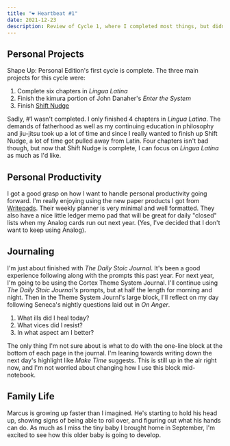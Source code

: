 ```yaml
---
title: "❤️ Heartbeat #1"
date: 2021-12-23
description: Review of Cycle 1, where I completed most things, but didn't quite finish everything.
---
```


## Personal Projects

Shape Up: Personal Edition's first cycle is complete. The three main projects
for this cycle were:

1. Complete six chapters in _Lingua Latina_
2. Finish the kimura portion of John Danaher's _Enter the System_
3. Finish [Shift Nudge][]

Sadly, #1 wasn't completed. I only finished 4 chapters in _Lingua Latina_. The
demands of fatherhood as well as my continuing education in philosophy and
jiu-jitsu took up a lot of time and since I really wanted to finish up Shift
Nudge, a lot of time got pulled away from Latin. Four chapters isn't bad
though, but now that Shift Nudge is complete, I can focus on _Lingua Latina_ as
much as I'd like.

## Personal Productivity

I got a good grasp on how I want to handle personal productivity going forward.
I'm really enjoying using the new paper products I got from [Writepads][].
Their weekly planner is very minimal and well formatted. They also have a nice
little ledger memo pad that will be great for daily "closed" lists when my
Analog cards run out next year. (Yes, I've decided that I don't want to keep
using Analog).

## Journaling

I'm just about finished with _The Daily Stoic Journal_. It's been a good experience following along with the prompts this past year. For next year, I'm going to be using the Cortex Theme System Journal. I'll continue using _The Daily Stoic Journal's_ prompts, but at half the length for morning and night. Then in the Theme System Journl's large block, I'll reflect on my day following Seneca's nightly questions laid out in _On Anger_.

1. What ills did I heal today?
2. What vices did I resist?
3. In what aspect am I better?

The only thing I'm not sure about is what to do with the one-line block at the bottom of each page in the journal. I'm leaning towards writing down the next day's highlight like _Make Time_ suggests. This is still up in the air right now, and I'm not worried about changing how I use this block mid-notebook.

## Family Life

Marcus is growing up faster than I imagined. He's starting to hold his head up,
showing signs of being able to roll over, and figuring out what his hands can
do. As much as I miss the tiny baby I brought home in September, I'm excited to
see how this older baby is going to develop.

[shift nudge]: https://shiftnudge.com
[writepads]: http://i.refs.cc/UCMr3Z7T?smile_ref=eyJzbWlsZV9zb3VyY2UiOiJzbWlsZV91aSIsInNtaWxlX21lZGl1bSI6IiIsInNtaWxlX2NhbXBhaWduIjoicmVmZXJyYWxfcHJvZ3JhbSIsInNtaWxlX2N1c3RvbWVyX2lkIjoxMDUyMjA4MjkzfQ%3D%3D
